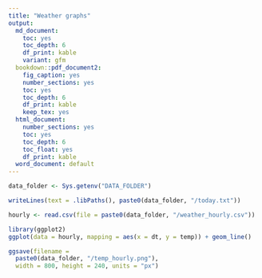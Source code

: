 ```yaml
---
title: "Weather graphs"
output:
  md_document:
    toc: yes
    toc_depth: 6
    df_print: kable
    variant: gfm
  bookdown::pdf_document2:
    fig_caption: yes
    number_sections: yes
    toc: yes
    toc_depth: 6
    df_print: kable
    keep_tex: yes
  html_document:
    number_sections: yes
    toc: yes
    toc_depth: 6
    toc_float: yes
    df_print: kable
  word_document: default
---
```


```r
data_folder <- Sys.getenv("DATA_FOLDER")

writeLines(text = .libPaths(), paste0(data_folder, "/today.txt"))
```


```r
hourly <- read.csv(file = paste0(data_folder, "/weather_hourly.csv"))
```


```r
library(ggplot2)
ggplot(data = hourly, mapping = aes(x = dt, y = temp)) + geom_line()

ggsave(filename =
  paste0(data_folder, "/temp_hourly.png"),
  width = 800, height = 240, units = "px")
```